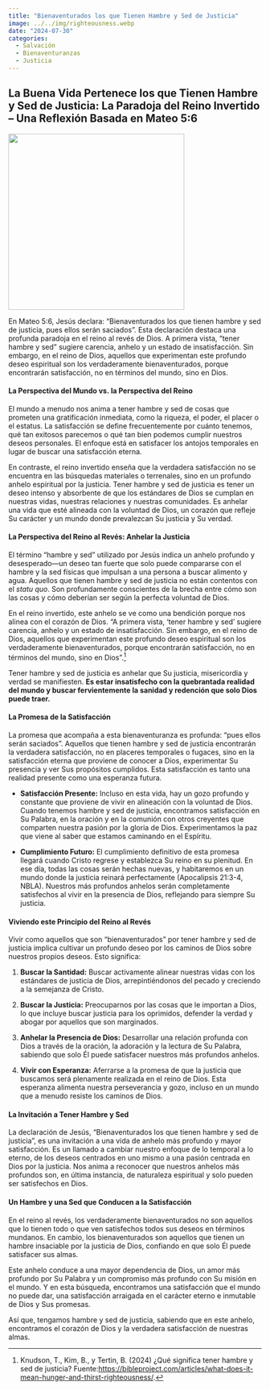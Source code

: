 ```yaml
---
title: "Bienaventurados los que Tienen Hambre y Sed de Justicia"
image: ../../img/righteousness.webp
date: "2024-07-30"
categories:
  - Salvación 
  - Bienaventuranzas
  - Justicia
---
```


## La Buena Vida Pertenece los que Tienen Hambre y Sed de Justicia: La Paradoja del Reino Invertido – Una Reflexión Basada en Mateo 5:6

![](../../img/righteousness.webp){fig-align="center" width="350"}

En Mateo 5:6, Jesús declara: “Bienaventurados los que tienen hambre y sed de justicia, pues ellos serán saciados”. Esta declaración destaca una profunda paradoja en el reino al revés de Dios. A primera vista, "tener hambre y sed" sugiere carencia, anhelo y un estado de insatisfacción. Sin embargo, en el reino de Dios, aquellos que experimentan este profundo deseo espiritual son los verdaderamente bienaventurados, porque encontrarán satisfacción, no en términos del mundo, sino en Dios.

#### La Perspectiva del Mundo vs. la Perspectiva del Reino

El mundo a menudo nos anima a tener hambre y sed de cosas que prometen una gratificación inmediata, como la riqueza, el poder, el placer o el estatus. La satisfacción se define frecuentemente por cuánto tenemos, qué tan exitosos parecemos o qué tan bien podemos cumplir nuestros deseos personales. El enfoque está en satisfacer los antojos temporales en lugar de buscar una satisfacción eterna.

En contraste, el reino invertido enseña que la verdadera satisfacción no se encuentra en las búsquedas materiales o terrenales, sino en un profundo anhelo espiritual por la justicia. Tener hambre y sed de justicia es tener un deseo intenso y absorbente de que los estándares de Dios se cumplan en nuestras vidas, nuestras relaciones y nuestras comunidades. Es anhelar una vida que esté alineada con la voluntad de Dios, un corazón que refleje Su carácter y un mundo donde prevalezcan Su justicia y Su verdad.

#### La Perspectiva del Reino al Revés: Anhelar la Justicia

El término "hambre y sed" utilizado por Jesús indica un anhelo profundo y desesperado—un deseo tan fuerte que solo puede compararse con el hambre y la sed físicas que impulsan a una persona a buscar alimento y agua. Aquellos que tienen hambre y sed de justicia no están contentos con el *statu quo*. Son profundamente conscientes de la brecha entre cómo son las cosas y cómo deberían ser según la perfecta voluntad de Dios.

En el reino invertido, este anhelo se ve como una bendición porque nos alinea con el corazón de Dios. “A primera vista, 'tener hambre y sed' sugiere carencia, anhelo y un estado de insatisfacción. Sin embargo, en el reino de Dios, aquellos que experimentan este profundo deseo espiritual son los verdaderamente bienaventurados, porque encontrarán satisfacción, no en términos del mundo, sino en Dios”.[^1]

[^1]: Knudson, T., Kim, B., y Tertin, B. (2024) ¿Qué significa tener hambre y sed de justicia? Fuente:[https://bibleproject.com/articles/what-does-it-mean-hunger-and-thirst-righteousness/](#0).

Tener hambre y sed de justicia es anhelar que Su justicia, misericordia y verdad se manifiesten. **Es estar insatisfecho con la quebrantada realidad del mundo y buscar fervientemente la sanidad y redención que solo Dios puede traer.**

#### La Promesa de la Satisfacción

La promesa que acompaña a esta bienaventuranza es profunda: “pues ellos serán saciados”. Aquellos que tienen hambre y sed de justicia encontrarán la verdadera satisfacción, no en placeres temporales o fugaces, sino en la satisfacción eterna que proviene de conocer a Dios, experimentar Su presencia y ver Sus propósitos cumplidos. Esta satisfacción es tanto una realidad presente como una esperanza futura.

-   **Satisfacción Presente:** Incluso en esta vida, hay un gozo profundo y constante que proviene de vivir en alineación con la voluntad de Dios. Cuando tenemos hambre y sed de justicia, encontramos satisfacción en Su Palabra, en la oración y en la comunión con otros creyentes que comparten nuestra pasión por la gloria de Dios. Experimentamos la paz que viene al saber que estamos caminando en el Espíritu.

-   **Cumplimiento Futuro:** El cumplimiento definitivo de esta promesa llegará cuando Cristo regrese y establezca Su reino en su plenitud. En ese día, todas las cosas serán hechas nuevas, y habitaremos en un mundo donde la justicia reinará perfectamente (Apocalipsis 21:3-4, NBLA). Nuestros más profundos anhelos serán completamente satisfechos al vivir en la presencia de Dios, reflejando para siempre Su justicia.

#### Viviendo este Principio del Reino al Revés

Vivir como aquellos que son “bienaventurados” por tener hambre y sed de justicia implica cultivar un profundo deseo por los caminos de Dios sobre nuestros propios deseos. Esto significa:

1.  **Buscar la Santidad:** Buscar activamente alinear nuestras vidas con los estándares de justicia de Dios, arrepintiéndonos del pecado y creciendo a la semejanza de Cristo.

2.  **Buscar la Justicia:** Preocuparnos por las cosas que le importan a Dios, lo que incluye buscar justicia para los oprimidos, defender la verdad y abogar por aquellos que son marginados.

3.  **Anhelar la Presencia de Dios:** Desarrollar una relación profunda con Dios a través de la oración, la adoración y la lectura de Su Palabra, sabiendo que solo Él puede satisfacer nuestros más profundos anhelos.

4.  **Vivir con Esperanza:** Aferrarse a la promesa de que la justicia que buscamos será plenamente realizada en el reino de Dios. Esta esperanza alimenta nuestra perseverancia y gozo, incluso en un mundo que a menudo resiste los caminos de Dios.

#### La Invitación a Tener Hambre y Sed

La declaración de Jesús, “Bienaventurados los que tienen hambre y sed de justicia”, es una invitación a una vida de anhelo más profundo y mayor satisfacción. Es un llamado a cambiar nuestro enfoque de lo temporal a lo eterno, de los deseos centrados en uno mismo a una pasión centrada en Dios por la justicia. Nos anima a reconocer que nuestros anhelos más profundos son, en última instancia, de naturaleza espiritual y solo pueden ser satisfechos en Dios.

#### Un Hambre y una Sed que Conducen a la Satisfacción

En el reino al revés, los verdaderamente bienaventurados no son aquellos que lo tienen todo o que ven satisfechos todos sus deseos en términos mundanos. En cambio, los bienaventurados son aquellos que tienen un hambre insaciable por la justicia de Dios, confiando en que solo Él puede satisfacer sus almas.

Este anhelo conduce a una mayor dependencia de Dios, un amor más profundo por Su Palabra y un compromiso más profundo con Su misión en el mundo. Y en esta búsqueda, encontramos una satisfacción que el mundo no puede dar, una satisfacción arraigada en el carácter eterno e inmutable de Dios y Sus promesas.

Así que, tengamos hambre y sed de justicia, sabiendo que en este anhelo, encontramos el corazón de Dios y la verdadera satisfacción de nuestras almas.
